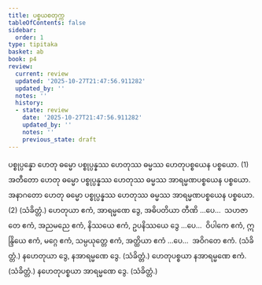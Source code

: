 ```yaml
---
title: ပစ္စယစတုက္က
tableOfContents: false
sidebar:
  order: 1
type: tipitaka
basket: ab
book: p4
review:
  current: review
  updated: '2025-10-27T21:47:56.911282'
  updated_by: ''
  notes: ''
  history:
  - state: review
    date: '2025-10-27T21:47:56.911282'
    updated_by: ''
    notes: ''
    previous_state: draft
---
```



<ReviewStatus review={frontmatter.review} showDetails={true} />

<HypothesisAnnotation frontmatter={frontmatter} />

<DynamicBreadcrumb />

<Division number="210" book="p4" e="ch" v="39" p="542">

<Paragraph number="801" book="p4">
ပစ္စုပ္ပန္နော ဟေတု ဓမ္မော ပစ္စုပ္ပန္နဿ ဟေတုဿ ဓမ္မဿ ဟေတုပစ္စယေန ပစ္စယော. (1)
</Paragraph>

<Paragraph number="802" book="p4">
အတီတော ဟေတု ဓမ္မော ပစ္စုပ္ပန္နဿ ဟေတုဿ ဓမ္မဿ အာရမ္မဏပစ္စယေန ပစ္စယော. အနာဂတော ဟေတု ဓမ္မော ပစ္စုပ္ပန္နဿ ဟေတုဿ ဓမ္မဿ အာရမ္မဏပစ္စယေန ပစ္စယော. (2) (သံခိတ္တံ.)
</Paragraph>

</Division>
<Division number="211" book="p4" e="ch" v="39" p="542">

<Paragraph number="803" book="p4">
ဟေတုယာ ဧကံ, အာရမ္မဏေ ဒွေ, အဓိပတိယာ တီဏိ …ပေ…  သဟဇာတေ ဧကံ, အညမညေ ဧကံ, နိဿယေ ဧကံ, ဥပနိဿယေ ဒွေ …ပေ…  ဝိပါကေ ဧကံ, ဣန္ဒြိယေ ဧကံ, မဂ္ဂေ ဧကံ, သမ္ပယုတ္တေ ဧကံ, အတ္ထိယာ ဧကံ …ပေ…  အဝိဂတေ ဧကံ. (သံခိတ္တံ.)
</Paragraph>

<Paragraph number="804" book="p4">
နဟေတုယာ ဒွေ, နအာရမ္မဏေ ဒွေ. (သံခိတ္တံ.)
</Paragraph>

<Paragraph number="805" book="p4">
ဟေတုပစ္စယာ နအာရမ္မဏေ ဧကံ. (သံခိတ္တံ.)
</Paragraph>

<Paragraph number="806" book="p4">
နဟေတုပစ္စယာ အာရမ္မဏေ ဒွေ. (သံခိတ္တံ.)
</Paragraph>
</Division>